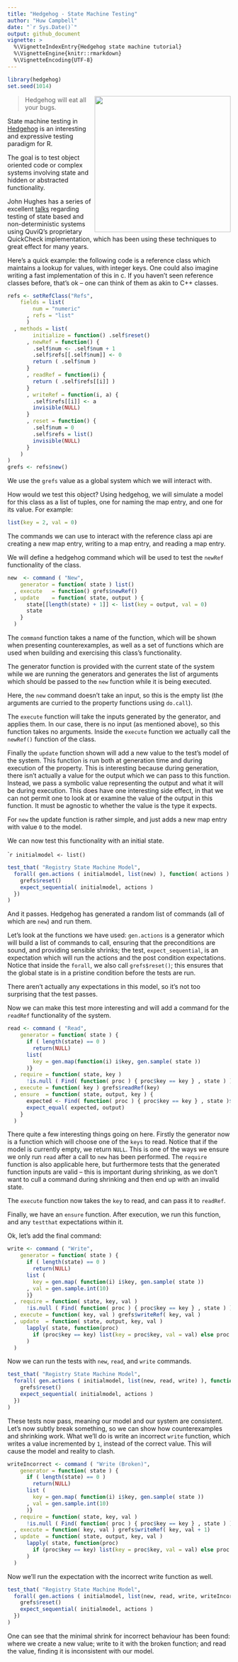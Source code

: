 ```yaml
---
title: "Hedgehog - State Machine Testing"
author: "Huw Campbell"
date: "`r Sys.Date()`"
output: github_document
vignette: >
  %\VignetteIndexEntry{Hedgehog state machine tutorial}
  %\VignetteEngine{knitr::rmarkdown}
  %\VignetteEncoding{UTF-8}
---
```


```r
library(hedgehog)
set.seed(1014)
```

<img src="hedgehog-logo.png" width="307" align="right"/>

> Hedgehog will eat all your bugs.

State machine testing in [Hedgehog](http://hedgehog.qa/) is an
interesting and expressive testing paradigm for R.

The goal is to test object oriented code or complex systems involving
state and hidden or abstracted functionality.

John Hughes has a series of excellent [talks][jh-dropbox] regarding
testing of state based and non-deterministic systems using QuviQ's
proprietary QuickCheck implementation, which has been using these
techniques to great effect for many years.

Here's a quick example: the following code is a reference class
which maintains a lookup for values, with integer keys. One could
also imagine writing a fast implementation of this in c.  If you
haven't seen reference classes before, that's ok – one can think
of them as akin to C++ classes.

```r
refs <- setRefClass("Refs",
    fields = list(
        num = "numeric"
      , refs = "list"
      )
  , methods = list(
        initialize = function() .self$reset()
      , newRef = function() {
        .self$num <- .self$num + 1
        .self$refs[[.self$num]] <- 0
        return ( .self$num )
      }
      , readRef = function(i) {
        return ( .self$refs[[i]] )
      }
      , writeRef = function(i, a) {
        .self$refs[[i]] <- a
        invisible(NULL)
      }
      , reset = function() {
        .self$num = 0
        .self$refs = list()
        invisible(NULL)
      }
    )
)
grefs <- refs$new()
```

We use the `grefs` value as a global system which we will interact
with.

How would we test this object? Using hedgehog, we will simulate a
model for this class as a list of tuples, one for naming the map
entry, and one for its value. For example:

```r
list(key = 2, val = 0)
```

The commands we can use to interact with the reference class api
are creating a new map entry, writing to a map entry, and reading
a map entry.

We will define a hedgehog command which will be used to test the
`newRef` functionality of the class.


```r
new  <- command ( "New",
    generator = function( state ) list()
  , execute   = function() grefs$newRef()
  , update    = function( state, output ) {
      state[[length(state) + 1]] <- list(key = output, val = 0)
      state
    }
  )
```

The `command` function takes a name of the function, which will be
shown when presenting counterexamples, as well as a set of functions
which are used when building and exercising this class's functionality.

The generator function is provided with the current state of the
system while we are running the generators and generates the list
of arguments which should be passed to the `new` function while it
is being executed.

Here, the `new` command doesn't take an input, so this is the empty
list (the arguments are curried to the property functions using
`do.call`).

The `execute` function will take the inputs generated by the
generator, and applies them. In our case, there is no input (as
mentioned above), so this function takes no arguments. Inside the
`execute` function we actually call the `newRef()` function of the
class.

Finally the `update` function shown will add a new value to the
test's model of the system. This function is run both at generation
time and during execution of the property. This is interesting
because during generation, there isn't actually a value for the
output which we can pass to this function. Instead, we pass a
symbolic value representing the output and what it will be during
execution. This does have one interesting side effect, in that we
can not permit one to look at or examine the value of the output
in this function.  It must be agnostic to whether the value is the
type it expects.

For `new` the update function is rather simple, and just adds a new
map entry with value `0` to the model.

We can now test this functionality with an initial state.

````r
initialmodel <- list()
```

```r
test_that( "Registry State Machine Model",
  forall( gen.actions ( initialmodel, list(new) ), function( actions ) {
    grefs$reset()
    expect_sequential( initialmodel, actions )
  })
)
```

And it passes. Hedgehog has generated a random list of commands
(all of which are `new`) and run them.

Let's look at the functions we have used: `gen.actions` is a generator
which will build a list of commands to call, ensuring that the
preconditions are sound, and providing sensible shrinks; the test,
`expect_sequential`, is an expectation which will run the actions
and the post condition expectations. Notice that inside the `forall`,
we also call `grefs$reset()`; this ensures that the global state
is in a pristine condition before the tests are run.

There aren't actually any expectations in this model, so it's not
too surprising that the test passes.

Now we can make this test more interesting and will add a command
for the `readRef` functionality of the system.

```r
read <- command ( "Read",
    generator = function( state ) {
      if ( length(state) == 0 )
        return(NULL)
      list(
        key = gen.map(function(i) i$key, gen.sample( state ))
      )}
  , require = function( state, key )
      !is.null ( Find( function( proc ) { proc$key == key } , state ) )
  , execute = function( key ) grefs$readRef(key)
  , ensure  = function( state, output, key ) {
      expected <- Find( function( proc ) { proc$key == key } , state )$val
      expect_equal( expected, output)
    }
  )
```

There quite a few interesting things going on here.  Firstly the
generator now is a function which will choose one of the `keys` to
read. Notice that if the model is currently empty, we return `NULL`.
This is one of the ways we ensure we only run `read` after a call
to `new` has been performed. The `require` function is also applicable
here, but furthermore tests that the generated function inputs are
valid – this is important during shrinking, as we don't want to
cull a command during shrinking and then end up with an invalid
state.

The `execute` function now takes the `key` to read, and can pass
it to `readRef`.

Finally, we have an `ensure` function. After execution, we run this
function, and any `testthat` expectations within it.

Ok, let's add the final command:

```r
write <- command ( "Write",
    generator = function( state ) {
      if ( length(state) == 0 )
        return(NULL)
      list (
        key = gen.map( function(i) i$key, gen.sample( state ))
      , val = gen.sample.int(10)
      )}
  , require = function( state, key, val )
      !is.null ( Find( function( proc ) { proc$key == key } , state ) )
  , execute = function( key, val ) grefs$writeRef( key, val )
  , update  = function( state, output, key, val )
      lapply( state, function(proc)
        if (proc$key == key) list(key = proc$key, val = val) else proc
      )
  )
```

Now we can run the tests with `new`, `read`, and `write` commands.

```r
test_that( "Registry State Machine Model",
  forall( gen.actions ( initialmodel, list(new, read, write) ), function( actions ) {
    grefs$reset()
    expect_sequential( initialmodel, actions )
  })
)
```

These tests now pass, meaning our model and our system are consistent.
Let's now subtly break something, so we can show how counterexamples
and shrinking work. What we'll do is write an incorrect `write`
function, which writes a value incremented by `1`, instead of the
correct value. This will cause the model and reality to clash.

```r
writeIncorrect <- command ( "Write (Broken)",
    generator = function( state ) {
      if ( length(state) == 0 )
        return(NULL)
      list (
        key = gen.map( function(i) i$key, gen.sample( state ))
      , val = gen.sample.int(10)
      )}
  , require = function( state, key, val )
      !is.null ( Find( function( proc ) { proc$key == key } , state ) )
  , execute = function( key, val ) grefs$writeRef( key, val + 1)
  , update  = function( state, output, key, val )
      lapply( state, function(proc)
        if (proc$key == key) list(key = proc$key, val = val) else proc
      )
  )
```

Now we'll run the expectation with the incorrect write function as
well.

```r
test_that( "Registry State Machine Model",
  forall( gen.actions ( initialmodel, list(new, read, write, writeIncorrect) ), function( actions ) {
    grefs$reset()
    expect_sequential( initialmodel, actions )
  })
)
```

One can see that the minimal shrink for incorrect behaviour has
been found: where we create a new value; write to it with the broken
function; and read the value, finding it is inconsistent with our
model.

  [jh-dropbox]: https://www.youtube.com/watch?v=H18vxq-VsCk
